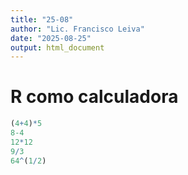 ```yaml
---
title: "25-08"
author: "Lic. Francisco Leiva"
date: "2025-08-25"
output: html_document
---
```


# R como calculadora

```r
(4+4)*5
8-4
12*12
9/3
64^(1/2)
```